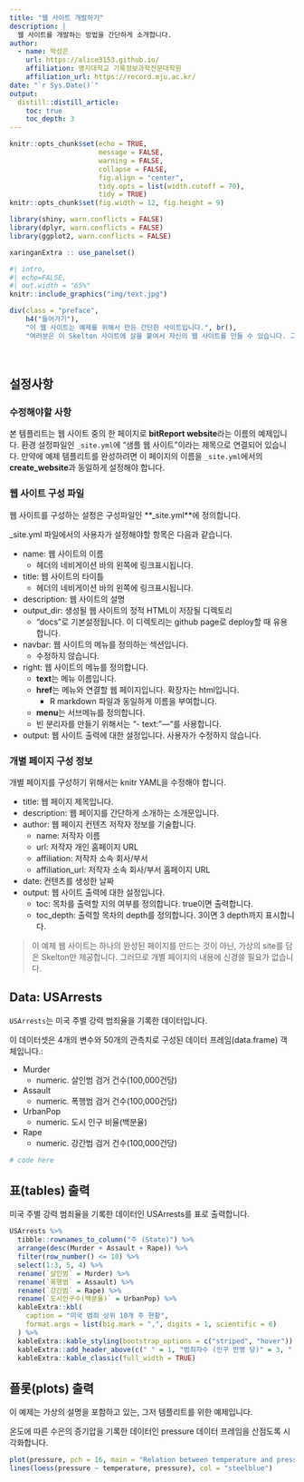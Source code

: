 ```yaml
---
title: "웹 사이트 개발하기"
description: |
  웹 사이트를 개발하는 방법을 간단하게 소개합니다.
author:
  - name: 박성은 
    url: https://alice3153.github.io/
    affiliation: 명지대학교 기록정보과학전문대학원
    affiliation_url: https://record.mju.ac.kr/
date: "`r Sys.Date()`"
output: 
  distill::distill_article:
    toc: true
    toc_depth: 3  
---
```


```r
knitr::opts_chunk$set(echo = TRUE, 
                      message = FALSE, 
                      warning = FALSE, 
                      collapse = FALSE,
                      fig.align = "center",
                      tidy.opts = list(width.cutoff = 70), 
                      tidy = TRUE)
knitr::opts_chunk$set(fig.width = 12, fig.height = 9)

library(shiny, warn.conflicts = FALSE)
library(dplyr, warn.conflicts = FALSE)
library(ggplot2, warn.conflicts = FALSE)

xaringanExtra :: use_panelset()
```


```r
#| intro, 
#| echo=FALSE, 
#| out.width = "65%"
knitr::include_graphics("img/text.jpg")
```


```r
div(class = "preface", 
    h4("들어가기"),
    "이 웹 사이트는 예제를 위해서 만든 간단한 사이트입니다.", br(),
    "여러분은 이 Skelton 사이트에 살을 붙여서 자신의 웹 사이트를 만들 수 있습니다. 그리고 이 작업은 사이트의 구조를 이해하는 것으로부터 시작됩니다.")
```

<br>

## 설정사항

### 수정해야할 사항

본 템플리트는 웹 사이트 중의 한 페이지로 **bitReport website**라는 이름의 예제입니다. 환경 설정파일인 `_site.yml`에 "샘플 웹 사이트"이라는 제목으로 연결되어 있습니다. 만약에 예제 템플리트를 완성하려면 이 페이지의 이름을 `_site.yml`에서의 **create_website**과 동일하게 설정해야 합니다.

### 웹 사이트 구성 파일

웹 사이트를 구성하는 설정은 구성파일인 **_site.yml**에 정의합니다.

_site.yml 파일에서의 사용자가 설정해야할 항목은 다음과 같습니다.

* name: 웹 사이트의 이름
    - 헤더의 네비게이션 바의 왼쪽에 링크표시됩니다.
* title: 웹 사이트의 타이틀
    - 헤더의 네비게이션 바의 왼쪽에 링크표시됩니다.    
* description: 웹 사이트의 설명
* output_dir: 생성될 웹 사이트의 정적 HTML이 저장될 디렉토리
    - "docs"로 기본설정됩니다. 이 디렉토리는 github page로 deploy할 때 유용합니다.
* navbar: 웹 사이트의 메뉴를 정의하는 섹션입니다. 
    - 수정하지 않습니다.
* right: 웹 사이트의 메뉴를 정의합니다.    
    - **text**는 메뉴 이름입니다.
    - **href**는 메뉴와 연결할 웹 페이지입니다. 확장자는 html입니다. 
        - R markdown 파일과 동일하게 이름을 부여합니다.
    - **menu**는 서브메뉴를 정의합니다.    
    - 빈 분리자를 만들기 위해서는 "- text: "---"를 사용합니다.
* output: 웹 사이트 출력에 대한 설정입니다. 사용자가 수정하지 않습니다.

### 개별 페이지 구성 정보

개별 페이지를 구성하기 위해서는 knitr YAML을 수정해야 합니다.

* title: 웹 페이지 제목입니다.
* description: 웹 페이지를 간단하게 소개하는 소개문입니다.
* author: 웹 페이지 컨텐츠 저작자 정보를 기술합니다.
    - name: 저작자 이름
    - url: 저작자 개인 홈페이지 URL
    - affiliation: 저작자 소속 회사/부서
    - affiliation_url: 저작자 소속 회사/부서 홈페이지 URL
* date: 컨텐츠를 생성한 날짜
* output: 웹 사이트 출력에 대한 설정입니다.
    - toc: 목차를 출력할 지의 여부를 정의합니다. true이면 출력합니다.
    - toc_depth: 출력할 목차의 depth를 정의합니다. 3이면 3 depth까지 표시합니다.  

> 이 예제 웹 사이트는 하나의 완성된 페이지를 만드는 것이 아닌, 가상의 site를 담은 Skelton만 제공합니다. 그러므로 개별 페이지의 내용에 신경쓸 필요가 없습니다.

## Data: USArrests

`USArrests`는 미국 주별 강력 범죄율을 기록한 데이터입니다.

이 데이터셋은 4개의 변수와 50개의 관측치로 구성된 데이터 프레임(data.frame) 객체입니다.:

* Murder
    - numeric. 살인범 검거 건수(100,000건당)
* Assault
    - numeric. 폭행범 검거 건수(100,000건당)
* UrbanPop
    - numeric. 도시 인구 비율(백분율)
* Rape
    - numeric. 강간범 검거 건수(100,000건당)    


```r
# code here
```

## 표(tables) 출력

미국 주별 강력 범죄율을 기록한 데이터인 USArrests를 표로 출력합니다.

```r
USArrests %>% 
  tibble::rownames_to_column("주 (State)") %>% 
  arrange(desc(Murder + Assault + Rape)) %>% 
  filter(row_number() <= 10) %>% 
  select(1:3, 5, 4) %>% 
  rename(`살인범` = Murder) %>% 
  rename(`폭행범` = Assault) %>% 
  rename(`강간범` = Rape) %>% 
  rename(`도시인구수(백분율)` = UrbanPop) %>%   
  kableExtra::kbl(
    caption = "미국 범죄 상위 10개 주 현황",
    format.args = list(big.mark = ",", digits = 1, scientific = 6)
  ) %>% 
  kableExtra::kable_styling(bootstrap_options = c("striped", "hover")) %>% 
  kableExtra::add_header_above(c(" " = 1, "범죄자수 (인구 만명 당)" = 3, " " = 1)) %>% 
  kableExtra::kable_classic(full_width = TRUE) 
```


## 플롯(plots) 출력

이 예제는 가상의 설명을 포함하고 있는, 그저 템플리트를 위한 예제입니다. 

온도에 따른 수은의 증기압을 기록한 데이터인 pressure 데이터 프레임을 산점도록 시각화합니다.

```r
plot(pressure, pch = 16, main = "Relation between temperature and pressure")
lines(loess(pressure ~ temperature, pressure), col = "steelblue")
```

